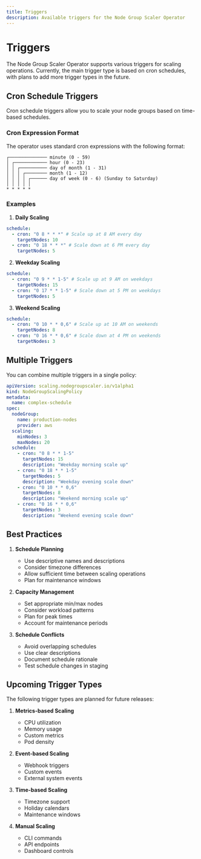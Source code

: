 ```yaml
---
title: Triggers
description: Available triggers for the Node Group Scaler Operator
---
```


# Triggers

The Node Group Scaler Operator supports various triggers for scaling operations. Currently, the main trigger type is based on cron schedules, with plans to add more trigger types in the future.

## Cron Schedule Triggers

Cron schedule triggers allow you to scale your node groups based on time-based schedules.

### Cron Expression Format

The operator uses standard cron expressions with the following format:

```
┌────────────── minute (0 - 59)
│ ┌──────────── hour (0 - 23)
│ │ ┌────────── day of month (1 - 31)
│ │ │ ┌──────── month (1 - 12)
│ │ │ │ ┌────── day of week (0 - 6) (Sunday to Saturday)
│ │ │ │ │
* * * * *
```

### Examples

1. **Daily Scaling**

```yaml
schedule:
  - cron: "0 8 * * *" # Scale up at 8 AM every day
    targetNodes: 10
  - cron: "0 18 * * *" # Scale down at 6 PM every day
    targetNodes: 5
```

2. **Weekday Scaling**

```yaml
schedule:
  - cron: "0 9 * * 1-5" # Scale up at 9 AM on weekdays
    targetNodes: 15
  - cron: "0 17 * * 1-5" # Scale down at 5 PM on weekdays
    targetNodes: 5
```

3. **Weekend Scaling**

```yaml
schedule:
  - cron: "0 10 * * 0,6" # Scale up at 10 AM on weekends
    targetNodes: 8
  - cron: "0 16 * * 0,6" # Scale down at 4 PM on weekends
    targetNodes: 3
```

## Multiple Triggers

You can combine multiple triggers in a single policy:

```yaml
apiVersion: scaling.nodegroupscaler.io/v1alpha1
kind: NodeGroupScalingPolicy
metadata:
  name: complex-schedule
spec:
  nodeGroup:
    name: production-nodes
    provider: aws
  scaling:
    minNodes: 3
    maxNodes: 20
  schedule:
    - cron: "0 8 * * 1-5"
      targetNodes: 15
      description: "Weekday morning scale up"
    - cron: "0 18 * * 1-5"
      targetNodes: 5
      description: "Weekday evening scale down"
    - cron: "0 10 * * 0,6"
      targetNodes: 8
      description: "Weekend morning scale up"
    - cron: "0 16 * * 0,6"
      targetNodes: 3
      description: "Weekend evening scale down"
```

## Best Practices

1. **Schedule Planning**

   - Use descriptive names and descriptions
   - Consider timezone differences
   - Allow sufficient time between scaling operations
   - Plan for maintenance windows

2. **Capacity Management**

   - Set appropriate min/max nodes
   - Consider workload patterns
   - Plan for peak times
   - Account for maintenance periods

3. **Schedule Conflicts**
   - Avoid overlapping schedules
   - Use clear descriptions
   - Document schedule rationale
   - Test schedule changes in staging

## Upcoming Trigger Types

The following trigger types are planned for future releases:

1. **Metrics-based Scaling**

   - CPU utilization
   - Memory usage
   - Custom metrics
   - Pod density

2. **Event-based Scaling**

   - Webhook triggers
   - Custom events
   - External system events

3. **Time-based Scaling**

   - Timezone support
   - Holiday calendars
   - Maintenance windows

4. **Manual Scaling**
   - CLI commands
   - API endpoints
   - Dashboard controls
